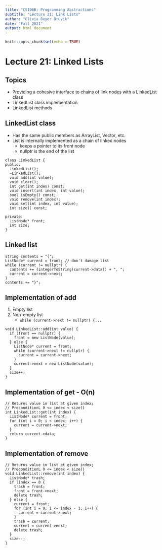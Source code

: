 ```yaml
---
title: "CS106B: Programming Abstractions"
subtitle: "Lecture 21: Link Lists"
author: "Olivia Beyer Bruvik"
date: "Fall 2021"
output: html_document
---
```


```r
knitr::opts_chunk$set(echo = TRUE)
```

# Lecture 21: Linked Lists {.tabset}

## Topics
- Providing a cohesive interface to chains of link nodes with a LinkedList class
- LinkedList class implementation
- LinkedList methods

## LinkedList class
- Has the same public members as ArrayList, Vector, etc.
- List is internally implemented as a chain of linked nodes
    + keeps a pointer to its front node
    + nullptr is the end of the list
  
```Rcpp
class LinkedList {
public:
  LinkedList();
  ~LinkedList();
  void add(int value);
  void clear();
  int get(int index) const;
  void insert(int index, int value);
  bool isEmpty() const;
  void remove(int index);
  void set(int index, int value);
  int size() const;

private:
  ListNode* front;
  int size;
}
```

## Linked list
```Rcpp
string contents = "{";
ListNode* current = front; // don't damage list
while (current != nullptr) {
  contents += (integerToString(current->data)) + ", ";
  current = current->next;
}
contents += "}";
```

## Implementation of add
1) Empty list
2) Non-empty list
    + `while (current->next != nullptr) {...`
    
```Rcpp
void LinkedList::add(int value) {
  if (front == nullptr) {
    front = new ListNode(value);
  } else {
    ListNode* current = front;
    while (current->next != nullptr) {
      current = current->next;
    }
    current->next = new ListNode(value);
  }
  size++;
}
```

## Implementation of get - O(n)
```Rcpp
// Returns value in list at given index;
// PreconditionL 0 <= index < size()
int LinkedList::get(int index) {
  ListNode* current = front;
  for (int i = 0; i < index; i++) {
    current = current->next;
  }
  return current->data;
}
```

## Implementation of remove
```Rcpp
// Returns value in list at given index;
// PreconditionL 0 <= index < size()
void LinkedList::remove(int index) {
  ListNode* trash;
  if (index == 0 {
    trash = front;
    front = front->next;
    delete trash;
  } else {
    current = front;
    for (int i = 0; i <= index - 1; i++) {
      current = current->next;
    }
    trash = current;
    current = current->next;
    delete trash;
  }
  size--;
}
```

